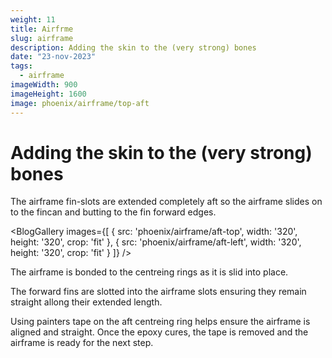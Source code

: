 ```yaml
---
weight: 11 
title: Airfrme
slug: airframe
description: Adding the skin to the (very strong) bones
date: "23-nov-2023"
tags:
  - airframe
imageWidth: 900
imageHeight: 1600
image: phoenix/airframe/top-aft
---
```

# Adding the skin to the (very strong) bones

The airframe fin-slots are extended completely aft so the airframe slides on to the fincan
and butting to the fin forward edges.

<BlogGallery
  images={[
    {
      src: 'phoenix/airframe/aft-top',
      width: '320',
      height: '320',
      crop: 'fit'
    },
    {
      src: 'phoenix/airframe/aft-left',
      width: '320',
      height: '320',
      crop: 'fit'
    }
  ]}
/>

The airframe is bonded to the centreing rings as it is slid into place.

The forward fins are slotted into the airframe slots ensuring they remain straight allong
their extended length.

<BlogImage
  src='phoenix/airframe/fwd-fins'
  alt='forward fins'
  width='240'
  height='240'
/>

Using painters tape on the aft centreing ring helps ensure the airframe is aligned and straight.
Once the epoxy cures, the tape is removed and the airframe is ready for the next step.

<BlogImage
  src='phoenix/airframe/complete'
  alt='aligned'
  width='240'
  height='427'
/>
